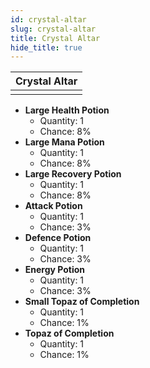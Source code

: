 ---
id: crystal-altar
slug: crystal-altar
title: Crystal Altar
hide_title: true
---


| Crystal Altar |
| :------------: |
| <MapIcon iconId="142"/> |

- **Large Health Potion**
	- Quantity: 1
	- Chance: 8%
- **Large Mana Potion**
	- Quantity: 1
	- Chance: 8%
- **Large Recovery Potion**
	- Quantity: 1
	- Chance: 8%
- **Attack Potion**
	- Quantity: 1
	- Chance: 3%
- **Defence Potion**
	- Quantity: 1
	- Chance: 3%
- **Energy Potion**
	- Quantity: 1
	- Chance: 3%
- **Small Topaz of Completion**
	- Quantity: 1
	- Chance: 1%
- **Topaz of Completion**
	- Quantity: 1
	- Chance: 1%

